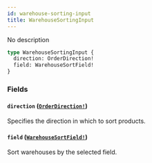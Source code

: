 ```yaml
---
id: warehouse-sorting-input
title: WarehouseSortingInput
---
```


No description

```graphql
type WarehouseSortingInput {
  direction: OrderDirection!
  field: WarehouseSortField!
}
```

### Fields

#### `direction` ([`OrderDirection!`](/docs/developer/api-reference/enums/order-direction))

Specifies the direction in which to sort products.

#### `field` ([`WarehouseSortField!`](/docs/developer/api-reference/enums/warehouse-sort-field))

Sort warehouses by the selected field.
